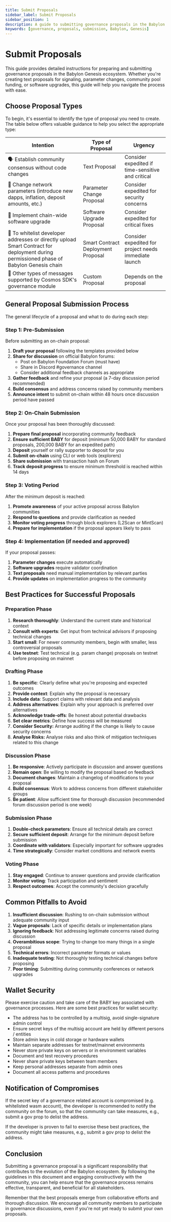 ```yaml
---
title: Submit Proposals
sidebar_label: Submit Proposals
sidebar_position: 1
description: A guide to submitting governance proposals in the Babylon Genesis ecosystem
keywords: [governance, proposals, submission, Babylon, Genesis]
---
```


# Submit Proposals  

This guide provides detailed instructions for preparing and submitting governance proposals in the Babylon Genesis ecosystem. Whether you're creating text proposals for signaling, parameter changes, community pool funding, or software upgrades, this guide will help you navigate the process with ease.  

## Choose Proposal Types  

To begin, it's essential to identify the type of proposal you need to create. The table below offers valuable guidance to help you select the appropriate type:  

| Intention | Type of Proposal | Urgency |  
|-----------|-----------------|---------|  
| 🗣️ Establish community consensus without code changes | Text Proposal | Consider expedited if time-sensitive and critical |  
| 🔧 Change network parameters (introduce new dapps, inflation, deposit amounts, etc.) | Parameter Change Proposal | Consider expedited for security concerns |  
| 🔄 Implement chain-wide software upgrade | Software Upgrade Proposal | Consider expedited for critical fixes |  
| 📜 To whitelist developer addresses or directly upload Smart Contract for deployment during permissioned phase of Babylon Genesis chain| Smart Contract Deployment Proposal | Consider expedited for project needs immediate launch |  
| 🧐 Other types of messages supported by Cosmos SDK's governance module | Custom Proposal | Depends on the proposal |  

## General Proposal Submission Process  

The general lifecycle of a proposal and what to do during each step:  

### Step 1: Pre-Submission  

Before submitting an on-chain proposal:  

1. **Draft your proposal** following the templates provided below  
2. **Share for discussion** on official Babylon forums:  
   * Post on Babylon Foundation Forum (must have)  
   * Share in Discord #governance channel  
   * Consider additional feedback channels as appropriate  
3. **Gather feedback** and refine your proposal (a 7-day discussion period recommended)  
4. **Build consensus** and address concerns raised by community members  
5. **Announce intent** to submit on-chain within 48 hours once discussion period have passed  

### Step 2: On-Chain Submission  

Once your proposal has been thoroughly discussed:  

1. **Prepare final proposal** incorporating community feedback  
2. **Ensure sufficient BABY** for deposit (minimum 50,000 BABY for standard proposals, 200,000 BABY for an expedited path)  
3. **Deposit** yourself or rally supporter to deposit for you  
4. **Submit on-chain** using CLI or web tools (explorers)  
5. **Share submission** with transaction hash on Forum  
6. **Track deposit progress** to ensure minimum threshold is reached within 14 days  

### Step 3: Voting Period  

After the minimum deposit is reached:  

1. **Promote awareness** of your active proposal across Babylon communities  
2. **Respond to questions** and provide clarification as needed  
3. **Monitor voting progress** through block explorers (L2Scan or MintScan)  
4. **Prepare for implementation** if the proposal appears likely to pass  

### Step 4: Implementation (if needed and approved)  

If your proposal passes:  

1. **Parameter changes** execute automatically  
2. **Software upgrades** require validator coordination  
3. **Text proposals** need manual implementation by relevant parties  
4. **Provide updates** on implementation progress to the community  

## Best Practices for Successful Proposals  

### Preparation Phase  

1. **Research thoroughly**: Understand the current state and historical context  
2. **Consult with experts**: Get input from technical advisors if proposing technical changes  
3. **Start small**: For newer community members, begin with smaller, less controversial proposals  
4. **Use testnet**: Test technical (e.g. param change) proposals on testnet before proposing on mainnet  

### Drafting Phase  

1. **Be specific**: Clearly define what you're proposing and expected outcomes  
2. **Provide context**: Explain why the proposal is necessary  
3. **Include data**: Support claims with relevant data and analysis  
4. **Address alternatives**: Explain why your approach is preferred over alternatives  
5. **Acknowledge trade-offs**: Be honest about potential drawbacks  
6. **Set clear metrics**: Define how success will be measured  
7. **Consider Security:** Arrange auditing if the change is likely to cause security concerns  
8. **Analyse Risks:** Analyse risks and also think of mitigation techniques related to this change  

### Discussion Phase  

1. **Be responsive**: Actively participate in discussion and answer questions  
2. **Remain open**: Be willing to modify the proposal based on feedback  
3. **Document changes**: Maintain a changelog of modifications to your proposal  
4. **Build consensus**: Work to address concerns from different stakeholder groups  
5. **Be patient**: Allow sufficient time for thorough discussion (recommended forum discussion period is one week)  

### Submission Phase  

1. **Double-check parameters**: Ensure all technical details are correct  
2. **Secure sufficient deposit**: Arrange for the minimum deposit before submission  
3. **Coordinate with validators**: Especially important for software upgrades  
4. **Time strategically**: Consider market conditions and network events  

### Voting Phase  

1. **Stay engaged**: Continue to answer questions and provide clarification  
2. **Monitor voting**: Track participation and sentiment  
3. **Respect outcomes**: Accept the community's decision gracefully  

## Common Pitfalls to Avoid  

1. **Insufficient discussion**: Rushing to on-chain submission without adequate community input  
2. **Vague proposals**: Lack of specific details or implementation plans  
3. **Ignoring feedback**: Not addressing legitimate concerns raised during discussion  
4. **Overambitious scope**: Trying to change too many things in a single proposal  
5. **Technical errors**: Incorrect parameter formats or values  
6. **Inadequate testing**: Not thoroughly testing technical changes before proposing  
7. **Poor timing**: Submitting during community conferences or network upgrades  

## Wallet Security  

Please exercise caution and take care of the BABY key associated with governance processes. Here are some best practices for wallet security:  

* The address has to be controlled by a multisig, avoid single-signature admin control  
* Ensure secret keys of the multisig account are held by different persons / entities  
* Store admin keys in cold storage or hardware wallets  
* Maintain separate addresses for testnet/mainnet environments  
* Never store private keys on servers or in environment variables  
* Document and test recovery procedures  
* Never share private keys between team members  
* Keep personal addresses separate from admin ones  
* Document all access patterns and procedures  

## Notification of Compromises  

If the secret key of a governance related account is compromised (e.g. whitelisted wasm account), the developer is recommended to notify the community on the forum, so that the community can take measures, e.g., submit a gov prop to delist the address.  

If the developer is proven to fail to exercise these best practices, the community might take measures, e.g., submit a gov prop to delist the address.  

## Conclusion  

Submitting a governance proposal is a significant responsibility that contributes to the evolution of the Babylon ecosystem. By following the guidelines in this document and engaging constructively with the community, you can help ensure that the governance process remains effective, transparent, and beneficial for all stakeholders.  

Remember that the best proposals emerge from collaborative efforts and thorough discussion. We encourage all community members to participate in governance discussions, even if you're not yet ready to submit your own proposals.  